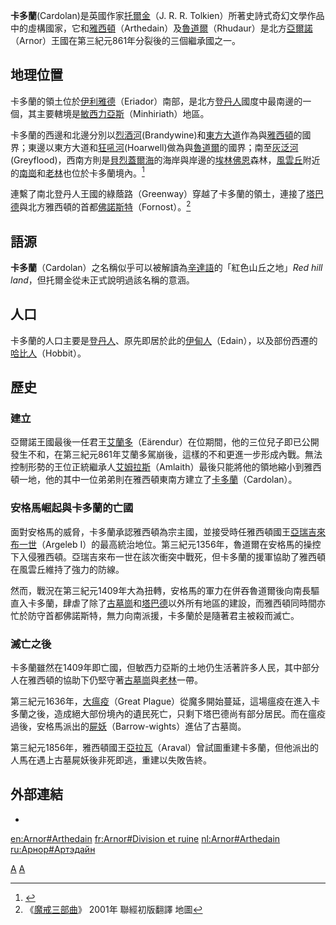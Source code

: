 {{Infobox LOTR place |
image_place= |
image_caption = |
place_name = 卡多蘭 |
place_alias = |
place_description = [[亞爾諾|亞爾諾]]三王國之一<br/>[[伊利雅德|伊利雅德]]南境地區的總稱 |
place_built= |
place_type = 國家 |
place_realm = 卡多蘭 |
place_sub_realm = [[伊利雅德|伊利雅德]] |
place_time= [[第三紀元|第三紀元]] |
place_lord = [[亞爾諾國王|亞爾諾國王]]<br/>卡多蘭國王 |
}}
'''卡多蘭'''(Cardolan)是英國作家[[托爾金|托爾金]]（J. R. R. Tolkien）所著史詩式奇幻文學作品中的虛構國家，它和[[雅西頓|雅西頓]]（Arthedain）及[[魯道爾|魯道爾]]（Rhudaur）是北方[[亞爾諾|亞爾諾]]（Arnor）王國在第三紀元861年分裂後的三個繼承國之一。

==地理位置==
卡多蘭的領土位於[[伊利雅德|伊利雅德]]（Eriador）南部，是北方[[登丹人|登丹人]]國度中最南邊的一個，其主要轄境是[[敏西力亞斯|敏西力亞斯]]（Minhiriath）地區。

卡多蘭的西邊和北邊分別以[[烈酒河|烈酒河]](Brandywine)和[[東方大道|東方大道]]作為與[[雅西頓|雅西頓]]的國界；東邊以東方大道和[[狂吼河|狂吼河]](Hoarwell)做為與[[魯道爾|魯道爾]]的國界；南至[[灰泛河|灰泛河]](Greyflood)，西南方則是[[貝烈蓋爾海|貝烈蓋爾海]]的海岸與岸邊的[[埃林佛恩|埃林佛恩]]森林，[[風雲丘|風雲丘]]附近的[[南崗|南崗]]和[[老林|老林]]也位於卡多蘭境內。<ref>{{Cite web |url=http://www.glyphweb.com/arda/c/cardolan.html |title=Encyclopedia of Arda: Cardolan |access-date=2011-10-28 |archive-date=2020-07-06 |archive-url=https://web.archive.org/web/20200706083827/http://www.glyphweb.com/arda/c/cardolan.html |dead-url=no }}</ref>

連繫了南北登丹人王國的綠蔭路（Greenway）穿越了卡多蘭的領土，連接了[[塔巴德|塔巴德]]與北方雅西頓的首都[[佛諾斯特|佛諾斯特]]（Fornost）。<ref>《[[魔戒三部曲|魔戒三部曲]]》 2001年 聯經初版翻譯 地圖</ref>

==語源==
'''卡多蘭'''（Cardolan）之名稱似乎可以被解讀為[[辛達語|辛達語]]的「紅色山丘之地」''Red hill land''，但托爾金從未正式說明過該名稱的意涵。

==人口==
卡多蘭的人口主要是[[登丹人|登丹人]]、原先即居於此的[[伊甸人|伊甸人]]（Edain），以及部份西遷的[[哈比人|哈比人]]（Hobbit）。

==歷史==
===建立===
亞爾諾王國最後一任君王[[艾蘭多|艾蘭多]]（Eärendur）在位期間，他的三位兒子即已公開發生不和，在第三紀元861年艾蘭多駕崩後，這樣的不和更進一步形成內戰。無法控制形勢的王位正統繼承人[[艾姆拉斯|艾姆拉斯]]（Amlaith）最後只能將他的領地縮小到雅西頓一地，他的其中一位弟弟則在雅西頓東南方建立了[[卡多蘭|卡多蘭]]（Cardolan）。

===安格馬崛起與卡多蘭的亡國===
面對安格馬的威脅，卡多蘭承認雅西頓為宗主國，並接受時任雅西頓國王[[亞瑞吉來布一世|亞瑞吉來布一世]]（Argeleb I）的最高統治地位。第三紀元1356年，魯道爾在安格馬的操控下入侵雅西頓。亞瑞吉來布一世在該次衝突中戰死，但卡多蘭的援軍協助了雅西頓在風雲丘維持了強力的防線。

然而，戰況在第三紀元1409年大為扭轉，安格馬的軍力在併吞魯道爾後向南長驅直入卡多蘭，肆虐了除了[[古墓崗|古墓崗]]和[[塔巴德|塔巴德]]以外所有地區的建設，而雅西頓同時間亦忙於防守首都佛諾斯特，無力向南派援，卡多蘭於是隨著君主被殺而滅亡。

===滅亡之後===
卡多蘭雖然在1409年即亡國，但敏西力亞斯的土地仍生活著許多人民，其中部分人在雅西頓的協助下仍堅守著[[古墓崗|古墓崗]]與[[老林|老林]]一帶。

第三紀元1636年，[[大瘟疫|大瘟疫]]（Great Plague）從魔多開始蔓延，這場瘟疫在進入卡多蘭之後，造成絕大部份境內的遺民死亡，只剩下塔巴德尚有部分居民。而在瘟疫過後，安格馬派出的[[古墓屍妖|屍妖]]（Barrow-wights）進佔了古墓崗。

第三紀元1856年，雅西頓國王[[亞拉瓦|亞拉瓦]]（Araval）曾試圖重建卡多蘭，但他派出的人馬在遇上古墓屍妖後非死即逃，重建以失敗告終。

==外部連結==
*

{{Arda Realms Age3}}

[[Category:中土大陸|A]]
[[Category:虛構國家|A]]

[[en:Arnor#Arthedain|en:Arnor#Arthedain]]
[[fr:Arnor#Division_et_ruine|fr:Arnor#Division et ruine]]
[[nl:Arnor#Arthedain|nl:Arnor#Arthedain]]
[[ru:Арнор#Артэдайн|ru:Арнор#Артэдайн]]